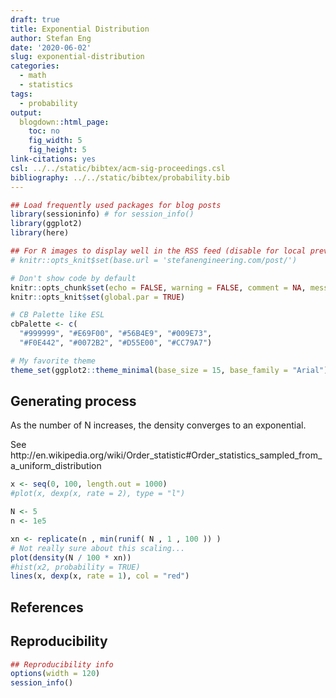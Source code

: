 ```yaml
---
draft: true
title: Exponential Distribution
author: Stefan Eng
date: '2020-06-02'
slug: exponential-distribution
categories:
  - math
  - statistics
tags:
  - probability
output:
  blogdown::html_page:
    toc: no
    fig_width: 5
    fig_height: 5
link-citations: yes
csl: ../../static/bibtex/acm-sig-proceedings.csl
bibliography: ../../static/bibtex/probability.bib
---
```



```r
## Load frequently used packages for blog posts
library(sessioninfo) # for session_info()
library(ggplot2)
library(here)

## For R images to display well in the RSS feed (disable for local preview)
# knitr::opts_knit$set(base.url = 'stefanengineering.com/post/')

# Don't show code by default
knitr::opts_chunk$set(echo = FALSE, warning = FALSE, comment = NA, message = FALSE)
knitr::opts_knit$set(global.par = TRUE)

# CB Palette like ESL
cbPalette <- c(
  "#999999", "#E69F00", "#56B4E9", "#009E73",
  "#F0E442", "#0072B2", "#D55E00", "#CC79A7")

# My favorite theme
theme_set(ggplot2::theme_minimal(base_size = 15, base_family = "Arial"))
```

## Generating process
As the number of N increases, the density converges to an exponential.

See http://en.wikipedia.org/wiki/Order_statistic#Order_statistics_sampled_from_a_uniform_distribution
```r
x <- seq(0, 100, length.out = 1000)
#plot(x, dexp(x, rate = 2), type = "l")

N <- 5
n <- 1e5

xn <- replicate(n , min(runif( N , 1 , 100 )) )
# Not really sure about this scaling...
plot(density(N / 100 * xn))
#hist(x2, probability = TRUE)
lines(x, dexp(x, rate = 1), col = "red")
```

## References

## Reproducibility

```r
## Reproducibility info
options(width = 120)
session_info()
```

